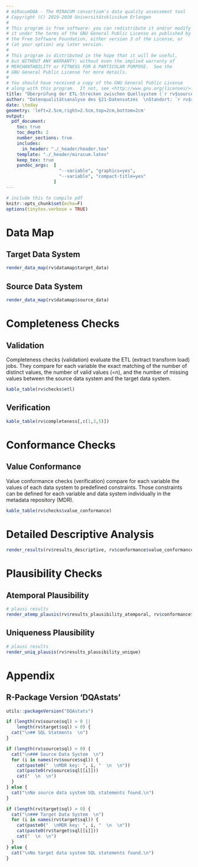 ```yaml
---
# miRacumDQA - The MIRACUM consortium's data quality assessment tool
# Copyright (C) 2019-2020 Universitätsklinikum Erlangen
#
# This program is free software: you can redistribute it and/or modify
# it under the terms of the GNU General Public License as published by
# the Free Software Foundation, either version 3 of the License, or
# (at your option) any later version.
#
# This program is distributed in the hope that it will be useful,
# but WITHOUT ANY WARRANTY; without even the implied warranty of
# MERCHANTABILITY or FITNESS FOR A PARTICULAR PURPOSE.  See the
# GNU General Public License for more details.
#
# You should have received a copy of the GNU General Public License
# along with this program.  If not, see <http://www.gnu.org/licenses/>.
title: "Überprüfung der ETL-Strecken zwischen Quellsystem (`r rv$source$system_name`) und Zielsystem (`r rv$target$system_name`)  \nZeitraum `r rv$time_interval$start` bis `r rv$time_interval$end`"
author: "Datenqualitätsanalyse des §21-Datensatzes  \nStandort: `r rv$sitename`"
date: \today
geometry: 'left=2.5cm,right=2.5cm,top=2cm,bottom=2cm' 
output: 
  pdf_document:
    toc: true
    toc_depth: 2
    number_sections: true
    includes:
      in_header: "./_header/header.tex"
    template: "./_header/miracum.latex"
    keep_tex: true
    pandoc_args:  [
                    "--variable", "graphics=yes",
                    "--variable", "compact-title=yes"
                  ]
---
```


```r
# include this to compile pdf
knitr::opts_chunk$set(echo=F)
options(tinytex.verbose = TRUE)
```

\newpage

# Data Map

## Target Data System

```r
render_data_map(rv$datamap$target_data)
```

## Source Data System

```r
render_data_map(rv$datamap$source_data)
```

# Completeness Checks 

## Validation 

Completeness checks (validation) evaluate the ETL (extract transform load) jobs. They compare for each variable the exact matching of the number of distinct values, the number of valid values (=n), and the number of missing values between the source data system and the target data system.  

```r
kable_table(rv$checks$etl)
```

## Verification 

```r
kable_table(rv$completeness[,c(1,3,5)])
```

# Conformance Checks

## Value Conformance

Value conformance checks (verification) compare for each variable the values of each data system to predefined constraints. Those constraints can be defined for each variable and data system individually in the metadata repository (MDR).

```r
kable_table(rv$checks$value_conformance)
```


\newpage

# Detailed Descriptive Analysis

```r
render_results(rv$results_descriptive, rv$conformance$value_conformance)
```

\newpage

# Plausibility Checks

## Atemporal Plausibility 

```r
# plausi results
render_atemp_plausis(rv$results_plausibility_atemporal, rv$conformance$value_conformance)
```

## Uniqueness Plausibility

```r
# plausi results
render_uniq_plausis(rv$results_plausibility_unique)
```

\newpage

# Appendix

## R-Package Version 'DQAstats' 

```r
utils::packageVersion("DQAstats")
```

```r
if (length(rv$source$sql) > 0 ||
    length(rv$target$sql) > 0) {
  cat("\n## SQL Statments  \n")
}
```

```r
if (length(rv$source$sql) > 0) {
  cat("\n### Source Data System  \n")
  for (i in names(rv$source$sql)) {
    cat(paste0("  \nMDR key: ", i, "  \n  \n"))
    cat(paste0(rv$source$sql[[i]]))
    cat("  \n  \n")
  }
} else {
  cat("\nNo source data system SQL statements found.\n")
}
```

  

```r
if (length(rv$target$sql) > 0) {
  cat("\n### Target Data System  \n")
  for (i in names(rv$target$sql)) {
    cat(paste0("  \nMDR key: ", i, "  \n  \n"))
    cat(paste0(rv$target$sql[[i]]))
    cat("  \n  \n")
  }
} else {
  cat("\nNo target data system SQL statements found.\n")
}
```

